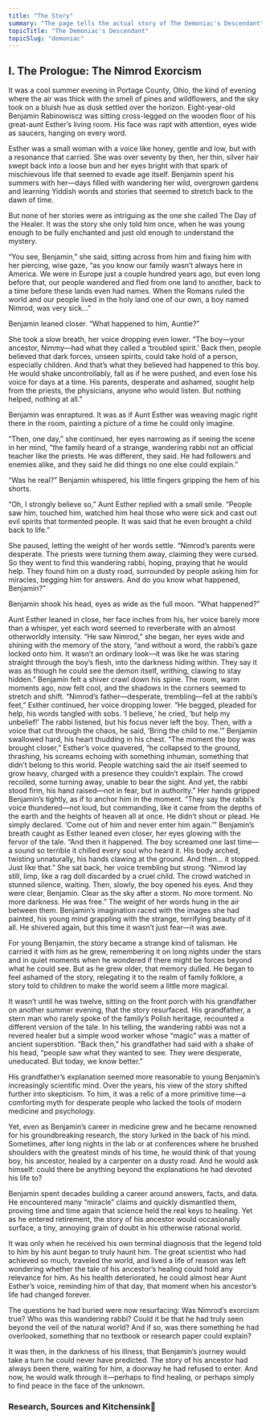 ```yaml
---
title: "The Story"
summary: "The page tells the actual story of The Demoniac's Descendant"
topicTitle: "The Demoniac's Descendant"
topicSlug: "demoniac"
---
```



## I. The Prologue: The Nimrod Exorcism

It was a cool summer evening in Portage County, Ohio, the kind of evening where the air was thick with the smell of pines and wildflowers, and the sky took on a bluish hue as dusk settled over the horizon. Eight-year-old Benjamin Rabinowiscz was sitting cross-legged on the wooden floor of his great-aunt Esther’s living room. His face was rapt with attention, eyes wide as saucers, hanging on every word.

Esther was a small woman with a voice like honey, gentle and low, but with a resonance that carried. She was over seventy by then, her thin, silver hair swept back into a loose bun and her eyes bright with that spark of mischievous life that seemed to evade age itself. Benjamin spent his summers with her—days filled with wandering her wild, overgrown gardens and learning Yiddish words and stories that seemed to stretch back to the dawn of time.

But none of her stories were as intriguing as the one she called The Day of the Healer. It was the story she only told him once, when he was young enough to be fully enchanted and just old enough to understand the mystery.

“You see, Benjamin,” she said, sitting across from him and fixing him with her piercing, wise gaze, “as you know our family wasn’t always here in America. We were in Europe just a couple hundred years ago, but even long before that, our people wandered and fled from one land to another, back to a time before these lands even had names. When the Romans ruled the world and our people lived in the holy land one of our own, a boy named Nimrod, was very sick…”

Benjamin leaned closer. “What happened to him, Auntie?”

She took a slow breath, her voice dropping even lower. “The boy—your ancestor, Nimmy—had what they called a ‘troubled spirit.’ Back then, people believed that dark forces, unseen spirits, could take hold of a person, especially children. And that’s what they believed had happened to this boy. He would shake uncontrollably, fall as if he were pushed, and even lose his voice for days at a time. His parents, desperate and ashamed, sought help from the priests, the physicians, anyone who would listen. But nothing helped, nothing at all.”

Benjamin was enraptured. It was as if Aunt Esther was weaving magic right there in the room, painting a picture of a time he could only imagine.

“Then, one day,” she continued, her eyes narrowing as if seeing the scene in her mind, “the family heard of a strange, wandering rabbi not an official teacher like the priests. He was different, they said. He had followers and enemies alike, and they said he did things no one else could explain.”

“Was he real?” Benjamin whispered, his little fingers gripping the hem of his shorts.

“Oh, I strongly believe so,” Aunt Esther replied with a small smile. “People saw him, touched him, watched him heal those who were sick and cast out evil spirits that tormented people. It was said that he even brought a child back to life.”

She paused, letting the weight of her words settle. “Nimrod’s parents were desperate. The priests were turning them away, claiming they were cursed. So they went to find this wandering rabbi, hoping, praying that he would help. They found him on a dusty road, surrounded by people asking him for miracles, begging him for answers. And do you know what happened, Benjamin?”

Benjamin shook his head, eyes as wide as the full moon. “What happened?”

Aunt Esther leaned in close, her face inches from his, her voice barely more than a whisper, yet each word seemed to reverberate with an almost otherworldly intensity. “He saw Nimrod,” she began, her eyes wide and shining with the memory of the story, “and without a word, the rabbi’s gaze locked onto him. It wasn’t an ordinary look—it was like he was staring straight through the boy’s flesh, into the darkness hiding within. They say it was as though he could see the demon itself, writhing, clawing to stay hidden.”
Benjamin felt a shiver crawl down his spine. The room, warm moments ago, now felt cool, and the shadows in the corners seemed to stretch and shift.
“Nimrod’s father—desperate, trembling—fell at the rabbi’s feet,” Esther continued, her voice dropping lower. “He begged, pleaded for help, his words tangled with sobs. ‘I believe,’ he cried, ‘but help my unbelief!’ The rabbi listened, but his focus never left the boy. Then, with a voice that cut through the chaos, he said, ‘Bring the child to me.’”
Benjamin swallowed hard, his heart thudding in his chest.
“The moment the boy was brought closer,” Esther’s voice quavered, “he collapsed to the ground, thrashing, his screams echoing with something inhuman, something that didn’t belong to this world. People watching said the air itself seemed to grow heavy, charged with a presence they couldn’t explain. The crowd recoiled, some turning away, unable to bear the sight. And yet, the rabbi stood firm, his hand raised—not in fear, but in authority.”
Her hands gripped Benjamin’s tightly, as if to anchor him in the moment. “They say the rabbi’s voice thundered—not loud, but commanding, like it came from the depths of the earth and the heights of heaven all at once. He didn’t shout or plead. He simply declared. ‘Come out of him and never enter him again.’”
Benjamin’s breath caught as Esther leaned even closer, her eyes glowing with the fervor of the tale. “And then it happened. The boy screamed one last time—a sound so terrible it chilled every soul who heard it. His body arched, twisting unnaturally, his hands clawing at the ground. And then… it stopped. Just like that.”
She sat back, her voice trembling but strong. “Nimrod lay still, limp, like a rag doll discarded by a cruel child. The crowd watched in stunned silence, waiting. Then, slowly, the boy opened his eyes. And they were clear, Benjamin. Clear as the sky after a storm. No more torment. No more darkness. He was free.”
The weight of her words hung in the air between them. Benjamin’s imagination raced with the images she had painted, his young mind grappling with the strange, terrifying beauty of it all. He shivered again, but this time it wasn’t just fear—it was awe.


For young Benjamin, the story became a strange kind of talisman. He carried it with him as he grew, remembering it on long nights under the stars and in quiet moments when he wondered if there might be forces beyond what he could see. But as he grew older, that memory dulled. He began to feel ashamed of the story, relegating it to the realm of family folklore, a story told to children to make the world seem a little more magical.

It wasn’t until he was twelve, sitting on the front porch with his grandfather on another summer evening, that the story resurfaced. His grandfather, a stern man who rarely spoke of the family’s Polish heritage, recounted a different version of the tale. In his telling, the wandering rabbi was not a revered healer but a simple wood worker whose “magic” was a matter of ancient superstition. “Back then,” his grandfather had said with a shake of his head, “people saw what they wanted to see. They were desperate, uneducated. But today, we know better.”

His grandfather’s explanation seemed more reasonable to young Benjamin’s increasingly scientific mind. Over the years, his view of the story shifted further into skepticism. To him, it was a relic of a more primitive time—a comforting myth for desperate people who lacked the tools of modern medicine and psychology.

Yet, even as Benjamin’s career in medicine grew and he became renowned for his groundbreaking research, the story lurked in the back of his mind. Sometimes, after long nights in the lab or at conferences where he brushed shoulders with the greatest minds of his time, he would think of that young boy, his ancestor, healed by a carpenter on a dusty road. And he would ask himself: could there be anything beyond the explanations he had devoted his life to?

Benjamin spent decades building a career around answers, facts, and data. He encountered many “miracle” claims and quickly dismantled them, proving time and time again that science held the real keys to healing. Yet as he entered retirement, the story of his ancestor would occasionally surface, a tiny, annoying grain of doubt in his otherwise rational world.

It was only when he received his own terminal diagnosis that the legend told to him by his aunt began to truly haunt him. The great scientist who had achieved so much, traveled the world, and lived a life of reason was left wondering whether the tale of his ancestor’s healing could hold any relevance for him. As his health deteriorated, he could almost hear Aunt Esther’s voice, reminding him of that day, that moment when his ancestor’s life had changed forever.

The questions he had buried were now resurfacing: Was Nimrod’s exorcism true? Who was this wandering rabbi? Could it be that he had truly seen beyond the veil of the natural world? And if so, was there something he had overlooked, something that no textbook or research paper could explain?

It was then, in the darkness of his illness, that Benjamin’s journey would take a turn he could never have predicted. The story of his ancestor had always been there, waiting for him, a doorway he had refused to enter. And now, he would walk through it—perhaps to find healing, or perhaps simply to find peace in the face of the unknown.



### Research, Sources and Kitchensink👀
[^1]: find more suitable name that can show he was from a lineage of scribes, tell story such that his ancestors had gone back to Judaism after experiencing persecution when Nimrod and his father, Balaak who became followers of Jesus joined the early church to preach around the world after the Pentecost)

[^2]: there must be a medical term for this

[^3]: Ashkenazi Jewish Generic Diseases, [<mark>ashkenazi-jewish-genetic-diseases </mark>](https://arupconsult.com/content/ashkenazi-jewish-genetic-diseases)

[^4]: expand on this by talking about the great-aunt's version of the story